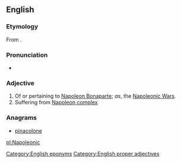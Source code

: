 ==English==

===Etymology===
From {{suffix|Napoleon|ic}}.

===Pronunciation===
* {{enPR|nə.pô'.lē.äʹ.nĭk}}

===Adjective===
{{en-adj|-}}

# Of or pertaining to [[w:Napoleon Bonaparte|Napoleon Bonaparte]]; ''as'', the [[w:Napoleonic Wars|Napoleonic Wars]].
# Suffering from [[Napoleon complex]]

===Anagrams===
* [[pinacolone#English|pinacolone]]

[[Category:English eponyms]]
[[Category:English proper adjectives]]

[[pl:Napoleonic]]